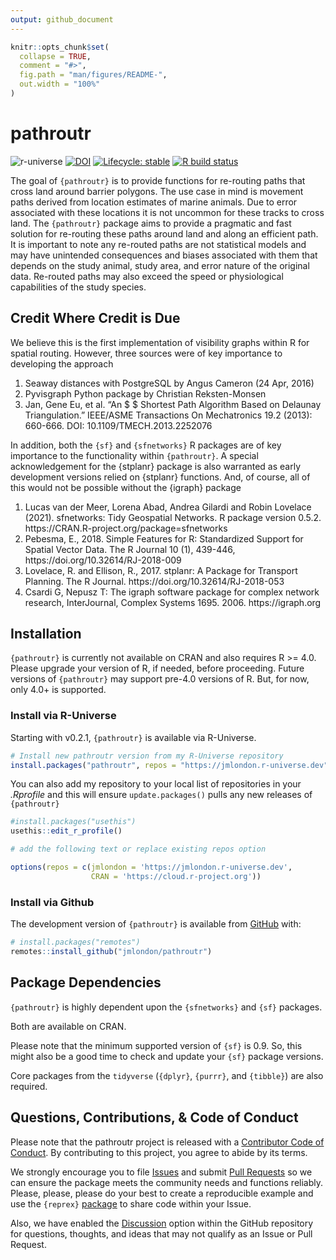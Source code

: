 ```yaml
---
output: github_document
---
```


<!-- README.md is generated from README.Rmd. Please edit that file -->

```r
knitr::opts_chunk$set(
  collapse = TRUE,
  comment = "#>",
  fig.path = "man/figures/README-",
  out.width = "100%"
)
```
# pathroutr

<!-- badges: start -->
![r-universe](https://r-lib.r-universe.dev/badges/cpp11)
[![DOI](https://zenodo.org/badge/187112343.svg)](https://zenodo.org/badge/latestdoi/187112343)
[![Lifecycle: stable](https://img.shields.io/badge/lifecycle-stable-green.svg)](https://lifecycle.r-lib.org/articles/stages.html#stable)
[![R build status](https://github.com/jmlondon/pathroutr/workflows/R-CMD-check/badge.svg)](https://github.com/jmlondon/pathroutr/actions)
<!-- badges: end -->

The goal of `{pathroutr}` is to provide functions for re-routing paths that cross land
around barrier polygons. The use case in mind is movement paths derived from location
estimates of marine animals. Due to error associated with these locations it is
not uncommon for these tracks to cross land. The `{pathroutr}` package aims to provide
a pragmatic and fast solution for re-routing these paths around land and along an
efficient path. It is important to note any re-routed paths are not statistical models
and may have unintended consequences and biases associated with them that depends on the
study animal, study area, and error nature of the original data. Re-routed paths may
also exceed the speed or physiological capabilities of the study species. 

## Credit Where Credit is Due

We believe this is the first implementation of visibility graphs within R for spatial
routing. However, three sources were of key importance to developing the approach

1. Seaway distances with PostgreSQL by Angus Cameron (24 Apr, 2016)
2. Pyvisgraph Python package by Christian Reksten-Monsen
3. Jan, Gene Eu, et al. "An $\bm {O (n\log n)} $ Shortest Path Algorithm Based on Delaunay Triangulation." IEEE/ASME Transactions On Mechatronics 19.2 (2013): 660-666. DOI: 10.1109/TMECH.2013.2252076

In addition, both the `{sf}` and `{sfnetworks}` R packages are of key importance to the 
functionality within `{pathroutr}`. A special acknowledgement for the {stplanr} package
is also warranted as early development versions relied on {stplanr} functions. And,
of course, all of this would not be possible without the {igraph} package

1. Lucas van der Meer, Lorena Abad, Andrea Gilardi and Robin Lovelace (2021).
sfnetworks: Tidy Geospatial Networks. R package version 0.5.2.
https://CRAN.R-project.org/package=sfnetworks
2. Pebesma, E., 2018. Simple Features for R: Standardized Support for Spatial Vector 
Data. The R Journal 10 (1), 439-446, https://doi.org/10.32614/RJ-2018-009
3. Lovelace, R. and Ellison, R., 2017. stplanr: A Package for Transport Planning. The R Journal. https://doi.org/10.32614/RJ-2018-053
4. Csardi G, Nepusz T: The igraph software package for complex network research, InterJournal, Complex Systems 1695. 2006. https://igraph.org


## Installation

`{pathroutr}` is currently not available on CRAN and also requires R >= 4.0. Please 
upgrade your version of R, if needed, before proceeding. Future versions of 
`{pathroutr}` may support pre-4.0 versions of R. But, for now, only 4.0+ is supported.

### Install via R-Universe

Starting with v0.2.1, `{pathroutr}` is available via R-Universe.

```r
# Install new pathroutr version from my R-Universe repository
install.packages("pathroutr", repos = "https://jmlondon.r-universe.dev")
```

You can also add my repository to your local list of repositories in your
*.Rprofile* and this will ensure `update.packages()` pulls any new releases
of `{pathroutr}`

```r
#install.packages("usethis")
usethis::edit_r_profile()

# add the following text or replace existing repos option

options(repos = c(jmlondon = 'https://jmlondon.r-universe.dev',
                  CRAN = 'https://cloud.r-project.org'))
```

### Install via Github

The development version  of `{pathroutr}` is available from
[GitHub](https://github.com/jmlondon/pathroutr) with:

```r
# install.packages("remotes")
remotes::install_github("jmlondon/pathroutr")
```


## Package Dependencies

`{pathroutr}` is highly dependent upon the `{sfnetworks}` and `{sf}` packages.

Both are available on CRAN.

Please note that the minimum supported version of `{sf}` is 0.9. So, this might also be a
good time to check and update your `{sf}` package versions.

Core packages from the `tidyverse` (`{dplyr}`, `{purrr}`, and `{tibble}`) are also
required.

## Questions, Contributions, & Code of Conduct

Please note that the pathroutr project is released with a 
[Contributor Code of Conduct](https://contributor-covenant.org/version/2/0/CODE_OF_CONDUCT.html). 
By contributing to this project, you agree to abide by its terms.

We strongly encourage you to file [Issues](https://github.com/jmlondon/pathroutr/issues)
and submit [Pull Requests](https://github.com/jmlondon/pathroutr/pulls) so we can ensure the
package meets the community needs and functions reliably. Please, please, please do your
best to create a reproducible example and use the 
`{reprex}` [package](https://reprex.tidyverse.org/) to share code within your Issue.

Also, we have enabled the [Discussion](https://github.com/jmlondon/pathroutr/discussions) 
option within the GitHub repository for questions, thoughts, and ideas that may not 
qualify as an Issue or Pull Request.
